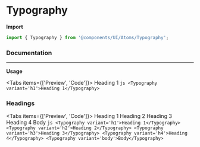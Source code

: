 
# Typography

**Import**

```js
import { Typography } from '@components/UI/Atoms/Typography';
```

### Documentation

---

**Usage**

<Tabs items={['Preview', 'Code']}>
  <Tab>
    <Typography variant='h1'>Heading 1</Typography>
  </Tab>
  <Tab>
    ```js
    <Typography variant='h1'>Heading 1</Typography>
    ```
  </Tab>
</Tabs>

### Headings

<Tabs items={['Preview', 'Code']}>
  <Tab>
    <Typography variant='h1'>Heading 1</Typography>
    <Typography variant='h2'>Heading 2</Typography>
    <Typography variant='h3'>Heading 3</Typography>
    <Typography variant='h4'>Heading 4</Typography>
    <Typography variant='body'>Body</Typography>
  </Tab>
  <Tab>
    ```js
    <Typography variant='h1'>Heading 1</Typography>
    <Typography variant='h2'>Heading 2</Typography>
    <Typography variant='h3'>Heading 3</Typography>
    <Typography variant='h4'>Heading 4</Typography>
    <Typography variant='body'>Body</Typography>
    ```
  </Tab>
</Tabs>
